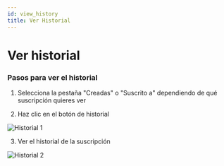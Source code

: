 ```yaml
---
id: view_history
title: Ver Historial
---
```


# Ver historial

### Pasos para ver el historial

1. Selecciona la pestaña "Creadas" o "Suscrito a" dependiendo de qué suscripción quieres ver

2. Haz clic en el botón de historial

![Historial 1](../../../assets/history_1.png)

3. Ver el historial de la suscripción

![Historial 2](../../../assets/history_2.png)